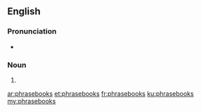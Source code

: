 ==English==

===Pronunciation===
* {{IPA|/fɹeɪzbʊks/|lang=en}}

===Noun===
{{head|en|plural}}

# {{plural of|phrasebook|lang=en}}

[[ar:phrasebooks]]
[[et:phrasebooks]]
[[fr:phrasebooks]]
[[ku:phrasebooks]]
[[my:phrasebooks]]